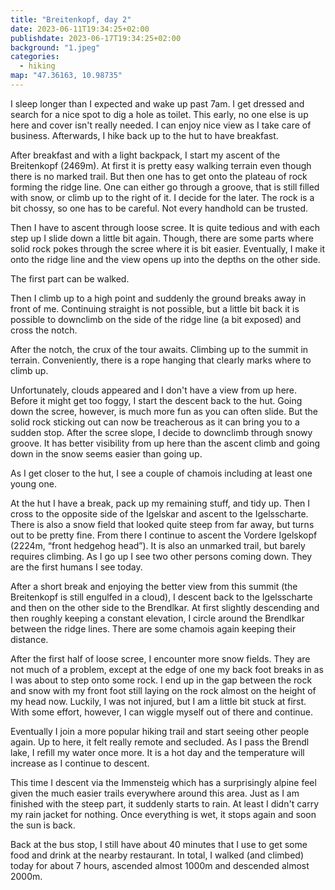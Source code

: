 ```yaml
---
title: "Breitenkopf, day 2"
date: 2023-06-11T19:34:25+02:00
publishdate: 2023-06-17T19:34:25+02:00
background: "1.jpeg"
categories:
  - hiking
map: "47.36163, 10.98735"
---
```


I sleep longer than I expected and wake up past 7am. I get dressed and search
for a nice spot to dig a hole as toilet. This early, no one else is up here and
cover isn't really needed. I can enjoy nice view as I take care of business.
Afterwards, I hike back up to the hut to have breakfast.

<Pano src="1.jpeg" alt="View from the Breitenkopfhütte." />

After breakfast and with a light backpack, I start my ascent of the Breitenkopf
(2469m). At first it is pretty easy walking terrain even though there is no
marked trail. But then one has to get onto the plateau of rock forming the ridge
line. One can either go through a groove, that is still filled with snow, or
climb up to the right of it. I decide for the later. The rock is a bit chossy,
so one has to be careful. Not every handhold can be trusted.

<Rimg
  src="2.jpeg"
  caption="Go through the snow-filled groovy or climb up to the right?"
/>

Then I have to ascent through loose scree. It is quite tedious and with each
step up I slide down a little bit again. Though, there are some parts where
solid rock pokes through the scree where it is bit easier. Eventually, I make it
onto the ridge line and the view opens up into the depths on the other side.

<Rimg src="3.jpeg" caption="The other side of the ridge line." />

The first part can be walked.

<Gallery>
  <Rimg src="6.jpeg" caption="On the ridge line." />
  <Rimg src="5.jpeg" caption="View back over the ridge line." />
</Gallery>

Then I climb up to a high point and suddenly the ground breaks away in front
of me. Continuing straight is not possible, but a little bit back it is
possible to downclimb on the side of the ridge line (a bit exposed) and cross
the notch.

<Rimg
  src="8.jpeg"
  caption="Just before the highpoint from where one has to downclimb to the notch."
/>

After the notch, the crux of the tour awaits. Climbing up to the summit
in <Grade system="UIAA" value="2" /> terrain. Conveniently, there is a rope
hanging that clearly marks where to climb up.

<Gallery>
  <Rimg src="10.jpeg" caption="View back after the downclimb." />
  <Rimg src="9.jpeg" caption="At the summit." />
</Gallery>

Unfortunately, clouds appeared and I don't have a view from up here. Before it
might get too foggy, I start the descent back to the hut. Going down the scree,
however, is much more fun as you can often slide. But the solid rock sticking
out can now be treacherous as it can bring you to a sudden stop. After the scree
slope, I decide to downclimb through snowy groove. It has better visibility from
up here than the ascent climb and going down in the snow seems easier than going
up.

<Pano src="2.jpeg" caption="View of the Igelskar." />

As I get closer to the hut, I see a couple of chamois including at least one
young one.

<Rimg src="11.jpeg" caption="Can you spot the chamois?" />

At the hut I have a break, pack up my remaining stuff, and tidy up. Then I cross
to the opposite side of the Igelskar and ascent to the Igelsscharte. There is
also a snow field that looked quite steep from far away, but turns out to be
pretty fine. From there I continue to ascent the Vordere Igelskopf (2224m,
“front hedgehog head”). It is also an unmarked trail, but barely requires
climbing. As I go up I see two other persons coming down. They are the first
humans I see today.

<Rimg
  src="13.jpeg"
  caption="View of the Wetterstein from the Vordere Igelskopf."
/>

<Gallery>
  <Rimg src="15.jpeg" caption="View of the Igelskar." />
  <Rimg src="16.jpeg" caption="My dependable ice pick." />
</Gallery>

<Pano
  src="3.jpeg"
  caption="View of the Mieminger mountains from the Vordere Igelskopf."
/>

After a short break and enjoying the better view from this summit (the
Breitenkopf is still engulfed in a cloud), I descent back to the Igelsscharte
and then on the other side to the Brendlkar. At first slightly descending and
then roughly keeping a constant elevation, I circle around the Brendlkar between
the ridge lines. There are some chamois again keeping their distance.

<Rimg src="18.jpeg" caption="Once more, can you spot the chamois?" />

<Rimg src="19.jpeg" caption="The Brendlkar." />

<Gallery>
  <Rimg src="20.jpeg" overlay="20.svg" alt="The Brendlkar." />
  <Rimg src="21.jpeg" alt="The Brendlkar." />
</Gallery>

After the first half of loose scree, I encounter more snow fields. They are not
much of a problem, except at the edge of one my back foot breaks in as I was
about to step onto some rock. I end up in the gap between the rock and snow with
my front foot still laying on the rock almost on the height of my head now.
Luckily, I was not injured, but I am a little bit stuck at first. With some
effort, however, I can wiggle myself out of there and continue.

Eventually I join a more popular hiking trail and start seeing other people
again. Up to here, it felt really remote and secluded. As I pass the Brendl lake,
I refill my water once more. It is a hot day and the temperature will increase
as I continue to descent.

<Gallery>
  <Rimg src="23.jpeg" caption="Brendl lake" />
  <Rimg src="24.jpeg" caption="Getting closer to civilization." />
</Gallery>

This time I descent via the Immensteig which has a surprisingly alpine feel
given the much easier trails everywhere around this area. Just as I am finished
with the steep part, it suddenly starts to rain. At least I didn't carry my
rain jacket for nothing. Once everything is wet, it stops again and soon the sun
is back.

<Rimg src="25.jpeg" caption="Immensteig." />

Back at the bus stop, I still have about 40 minutes that I use to get some food
and drink at the nearby restaurant. In total, I walked (and climbed) today for
about 7 hours, ascended almost 1000m and descended almost 2000m.

<GpxTrack src="230611.gpx" />

